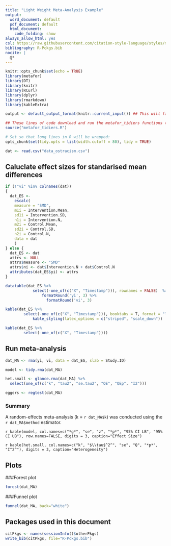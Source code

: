 ```yaml
---
title: "Light Weight Meta-Analysis Example"
output:
  word_document: default
  pdf_document: default
  html_document:
    code_folding: show
always_allow_html: yes
csl: https://raw.githubusercontent.com/citation-style-language/styles/master/apa.csl
bibliography: R-Pckgs.bib
nocite: |
  @*
---
```

```r
knitr::opts_chunk$set(echo = TRUE)
library(metafor)
library(DT)
library(knitr)
library(RCurl)
library(dplyr)
library(rmarkdown)
library(kableExtra)

output <- default_output_format(knitr::current_input()) ## This will fail if run manually. Don't worry!

## These lines of code download and run the metafor_tidiers functions that implement broom type tidy data functions for rma objects
source("metafor_tidiers.R")

# Set so that long lines in R will be wrapped:
opts_chunk$set(tidy.opts = list(width.cutoff = 80), tidy = TRUE)

```

```r
dat <- read.csv("data_ostracism.csv")
```

## Caluclate effect sizes for standarised mean differences
```r
if (!"vi" %in% colnames(dat))
{
  dat_ES <-
    escalc(
    measure = "SMD",
    m1i = Intervention.Mean,
    sd1i = Intervention.SD,
    n1i = Intervention.N,
    m2i = Control.Mean,
    sd2i = Control.SD,
    n2i = Control.N,
    data = dat
    )
} else {
  dat_ES <- dat
  attrs <- NULL
  attrs$measure <- "SMD"
  attrs$ni <- dat$Intervention.N + dat$Control.N
  attributes(dat_ES$yi) <- attrs
}

```

```r
datatable(dat_ES %>% 
            select(-one_of(c("X", "Timestamp"))), rownames = FALSE)  %>% 
                formatRound('yi', 3) %>% 
                  formatRound('vi', 3)
```

```r
kable(dat_ES %>% 
        select(-one_of(c("X", "Timestamp"))), booktabs = T, format = "latex") %>%
            kable_styling(latex_options = c("striped", "scale_down"))

```

```r
kable(dat_ES %>% 
        select(-one_of(c("X", "Timestamp"))))
```



## Run meta-analysis
```r
dat_MA <- rma(yi, vi, data = dat_ES, slab = Study.ID)

model <- tidy.rma(dat_MA)

het.small <- glance.rma(dat_MA) %>% 
  select(one_of(c("k", "tau2", "se.tau2", "QE", "QEp", "I2")))

eggers <- regtest(dat_MA)
```
### Summary

A random-effects meta-analysis (k = `r dat_MA$k`) was conducted using the `r dat_MA$method` estimator.

`r kable(model, col.names=c("*g*", "se", "z", "*p*", "95% CI LB", "95% CI UB"), row.names=FALSE, digits = 3, caption="Effect Size")`

`r kable(het.small, col.names=c("k", "$\\tau$^2^", "se", "Q", "*p*", "I^2^"), digits = 3, caption="Heterogeneity")`

## Plots
###Forest plot
```r
forest(dat_MA)
```

###Funnel plot
```r
funnel(dat_MA, back="white")

```

## Packages used in this document
```r
citPkgs <- names(sessionInfo()$otherPkgs)
write_bib(citPkgs, file="R-Pckgs.bib")
```
